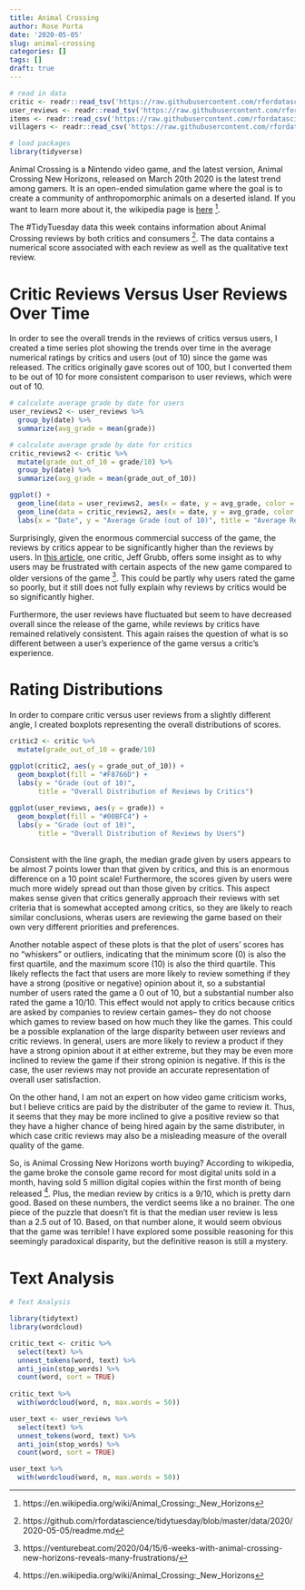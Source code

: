 ```yaml
---
title: Animal Crossing
author: Rose Porta
date: '2020-05-05'
slug: animal-crossing
categories: []
tags: []
draft: true
---
```

```r
# read in data
critic <- readr::read_tsv('https://raw.githubusercontent.com/rfordatascience/tidytuesday/master/data/2020/2020-05-05/critic.tsv')
user_reviews <- readr::read_tsv('https://raw.githubusercontent.com/rfordatascience/tidytuesday/master/data/2020/2020-05-05/user_reviews.tsv')
items <- readr::read_csv('https://raw.githubusercontent.com/rfordatascience/tidytuesday/master/data/2020/2020-05-05/items.csv')
villagers <- readr::read_csv('https://raw.githubusercontent.com/rfordatascience/tidytuesday/master/data/2020/2020-05-05/villagers.csv')

# load packages
library(tidyverse)
```

Animal Crossing is a Nintendo video game, and the latest version, Animal Crossing New Horizons, released on March 20th 2020 is the latest trend among gamers. It is an open-ended simulation game where the goal is to create a community of anthropomorphic animals on a deserted island. If you want to learn more about it, the wikipedia page is [here](https://en.wikipedia.org/wiki/Animal_Crossing:_New_Horizons) ^[https://en.wikipedia.org/wiki/Animal_Crossing:_New_Horizons]. 

The #TidyTuesday data this week contains information about Animal Crossing reviews by both critics and consumers ^[https://github.com/rfordatascience/tidytuesday/blob/master/data/2020/2020-05-05/readme.md]. The data contains a numerical score associated with each review as well as the qualitative text review. 

# Critic Reviews Versus User Reviews Over Time

In order to see the overall trends in the reviews of critics versus users, I created a time series plot showing the trends over time in the average numerical ratings by critics and users (out of 10) since the game was released. The critics originally gave scores out of 100, but I converted them to be out of 10 for more consistent comparison to user reviews, which were out of 10. 

```r
# calculate average grade by date for users
user_reviews2 <- user_reviews %>% 
  group_by(date) %>% 
  summarize(avg_grade = mean(grade))

# calculate average grade by date for critics
critic_reviews2 <- critic %>% 
  mutate(grade_out_of_10 = grade/10) %>% 
  group_by(date) %>% 
  summarize(avg_grade = mean(grade_out_of_10))

ggplot() +
  geom_line(data = user_reviews2, aes(x = date, y = avg_grade, color = "users")) +
  geom_line(data = critic_reviews2, aes(x = date, y = avg_grade, color = "critics")) +
  labs(x = "Date", y = "Average Grade (out of 10)", title = "Average Reviews for Animal Crossing Over Time: Users versus Critics")
```

Surprisingly, given the enormous commercial success of the game, the reviews by critics appear to be significantly higher than the reviews by users. In [this article](https://venturebeat.com/2020/04/15/6-weeks-with-animal-crossing-new-horizons-reveals-many-frustrations/), one critic, Jeff Grubb, offers some insight as to why users may be frustrated with certain aspects of the new game compared to older versions of the game ^[https://venturebeat.com/2020/04/15/6-weeks-with-animal-crossing-new-horizons-reveals-many-frustrations/]. This could be partly why users rated the game so poorly, but it still does not fully explain why reviews by critics would be so significantly higher. 

Furthermore, the user reviews have fluctuated but seem to have decreased overall since the release of the game, while reviews by critics have remained relatively consistent. This again raises the question of what is so different between a user's experience of the game versus a critic's experience. 

# Rating Distributions

In order to compare critic versus user reviews from a slightly different angle, I created boxplots representing the overall distributions of scores.

```r
critic2 <- critic %>% 
  mutate(grade_out_of_10 = grade/10)

ggplot(critic2, aes(y = grade_out_of_10)) +
  geom_boxplot(fill = "#F8766D") +
  labs(y = "Grade (out of 10)", 
       title = "Overall Distribution of Reviews by Critics")
  
ggplot(user_reviews, aes(y = grade)) +
  geom_boxplot(fill = "#00BFC4") +
  labs(y = "Grade (out of 10)", 
       title = "Overall Distribution of Reviews by Users")
   
```

Consistent with the line graph, the median grade given by users appears to be almost 7 points lower than that given by critics, and this is an enormous difference on a 10 point scale! Furthermore, the scores given by users were much more widely spread out than those given by critics. This aspect makes sense given that critics generally approach their reviews with set criteria that is somewhat accepted among critics, so they are likely to reach similar conclusions, wheras users are reviewing the game based on their own very different priorities and preferences. 

Another notable aspect of these plots is that the plot of users' scores has no "whiskers" or outliers, indicating that the minimum score (0) is also the first quartile, and the maximum score (10) is also the third quartile. This likely reflects the fact that users are more likely to review something if they have a strong (positive or negative) opinion about it, so a substantial number of users rated the game a 0 out of 10, but a substantial number also rated the game a 10/10. This effect would not apply to critics because critics are asked by companies to review certain games-- they do not choose which games to review based on how much they like the games. This could be a possible explanation of the large disparity between user reviews and critic reviews. In general, users are more likely to review a product if they have a strong opinion about it at either extreme, but they may be even more inclined to review the game if their strong opinion is negative. If this is the case, the user reviews may not provide an accurate representation of overall user satisfaction. 

On the other hand, I am not an expert on how video game criticism works, but I believe critics are paid by the distributer of the game to review it. Thus, it seems that they may be more inclined to give a positive review so that they have a higher chance of being hired again by the same distributer, in which case critic reviews may also be a misleading measure of the overall quality of the game. 

So, is Animal Crossing New Horizons worth buying? According to wikipedia, the game broke the console game record for most digital units sold in a month, having sold 5 million digital copies within the first month of being released ^[https://en.wikipedia.org/wiki/Animal_Crossing:_New_Horizons]. Plus, the median review by critics is a 9/10, which is pretty darn good. Based on these numbers, the verdict seems like a no brainer. The one piece of the puzzle that doesn't fit is that the median user review is less than a 2.5 out of 10. Based, on that number alone, it would seem obvious that the game was terrible! I have explored some possible reasoning for this seemingly paradoxical disparity, but the definitive reason is still a mystery. 

# Text Analysis

```r
# Text Analysis

library(tidytext)
library(wordcloud)

critic_text <- critic %>% 
  select(text) %>% 
  unnest_tokens(word, text) %>% 
  anti_join(stop_words) %>% 
  count(word, sort = TRUE)
  
critic_text %>% 
  with(wordcloud(word, n, max.words = 50))

user_text <- user_reviews %>% 
  select(text) %>% 
  unnest_tokens(word, text) %>% 
  anti_join(stop_words) %>% 
  count(word, sort = TRUE)

user_text %>% 
  with(wordcloud(word, n, max.words = 50))
```

